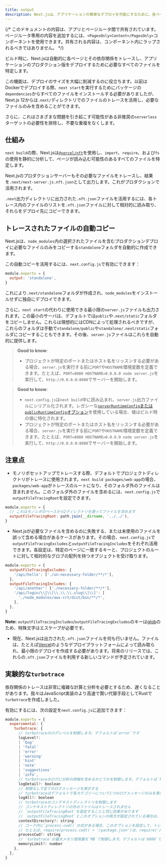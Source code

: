 ```yaml
---
title: output
description: Next.jsは、アプリケーションの簡単なデプロイを可能にするために、各ページに必要なファイルを自動的にトレースします。ここでは、その仕組みを学べます。
---
```


{/* このドキュメントの内容は、アプリとページルータ間で共有されています。ページルータ専用の内容を追加するには、`<PagesOnly>Content</PagesOnly>`コンポーネントを使用できます。共有される内容は、コンポーネント内にラップされるべきではありません。 */}

ビルド時に、Next.jsは自動的に各ページとその依存関係をトレースし、アプリケーションのプロダクション版をデプロイするために必要なすべてのファイルを特定します。

この機能は、デプロイのサイズを大幅に削減するのに役立ちます。以前はDockerでデプロイする際、`next start`を実行するためにパッケージの`dependencies`からすべてのファイルをインストールする必要がありましたが、Next.js 12からは`.next/`ディレクトリでのファイルのトレースを活用し、必要なファイルのみを含めることができます。

さらに、これはさまざまな問題を引き起こす可能性がある非推奨の`serverless`ターゲットの必要性を排除し、不要な重複をなくします。

## 仕組み

`next build`の際、Next.jsは[`@vercel/nft`](https://github.com/vercel/nft)を使用し、`import`、`require`、および`fs`の使用を静的に分析して、ページが読み込む可能性のあるすべてのファイルを特定します。

Next.jsのプロダクションサーバーもその必要なファイルをトレースし、結果を`.next/next-server.js.nft.json`として出力します。これがプロダクションで活用されます。

`.next`出力ディレクトリに出力された`.nft.json`ファイルを活用するには、各トレース内のファイルのリストを`.nft.json`ファイルに対して相対的に読み取り、それらをデプロイ先にコピーできます。

## トレースされたファイルの自動コピー

Next.jsは、`node_modules`内の選択されたファイルを含むプロダクションデプロイに必要なファイルのみをコピーする`standalone`フォルダを自動的に作成できます。

この自動コピーを活用するには、`next.config.js`で有効にできます：

```js title="next.config.js"
module.exports = {
  output: 'standalone',
}
```

これにより`.next/standalone`フォルダが作成され、`node_modules`をインストールせずに独自にデプロイできます。

さらに、`next start`の代わりに使用できる最小限の`server.js`ファイルも出力されます。この最小のサーバは、デフォルトでは`public`や`.next/static`フォルダをコピーしません。これらは理想的にはCDNによって処理されるべきですが、これらのフォルダは手動で`standalone/public`や`standalone/.next/static`フォルダにコピーすることもできます。その後、`server.js`ファイルはこれらを自動的に提供します。

<AppOnly>

> **Good to know**:
>
> - プロジェクトが特定のポートまたはホスト名をリッスンする必要がある場合、`server.js`を実行する前に`PORT`や`HOSTNAME`環境変数を定義できます。たとえば、`PORT=8080 HOSTNAME=0.0.0.0 node server.js`を実行して、`http://0.0.0.0:8080`でサーバーを開始します。

</AppOnly>

<PagesOnly>

> **Good to know**:
>
> - `next.config.js`は`next build`中に読み込まれ、`server.js`出力ファイルにシリアル化されます。レガシーな[`serverRuntimeConfig`または`publicRuntimeConfig`オプション](/docs/pages/api-reference/next-config-js/runtime-configuration)を使用している場合、値はビルド時の値に特化されます。
> - プロジェクトが特定のポートまたはホスト名をリッスンする必要がある場合、`server.js`を実行する前に`PORT`や`HOSTNAME`環境変数を定義できます。たとえば、`PORT=8080 HOSTNAME=0.0.0.0 node server.js`を実行して、`http://0.0.0.0:8080`でサーバーを開始します。

</PagesOnly>

## 注意点

- モノリポセットアップでトレースする際、デフォルトでプロジェクトディレクトリがトレースに使用されます。`next build packages/web-app`の場合、`packages/web-app`がトレースのルートになり、そのフォルダ外のファイルは含まれません。このフォルダ外のファイルを含めるには、`next.config.js`で`outputFileTracingRoot`を設定できます。

```js title="packages/web-app/next.config.js"
module.exports = {
  // これはモノレポのベースから2ディレクトリを遡ってファイルを含めます
  outputFileTracingRoot: path.join(__dirname, '../../'),
}
```

- Next.jsが必要なファイルを含めるのに失敗する、または未使用のファイルを誤って含める場合があるケースがあります。その場合、`next.config.js`で`outputFileTracingExcludes`と`outputFileTracingIncludes`をそれぞれ活用できます。各設定は、特定のページに一致するキーと、プロジェクトのルートに対して相対的なグロブの配列を持つオブジェクトを受け取ります。

```js title="next.config.js"
module.exports = {
  outputFileTracingExcludes: {
    '/api/hello': ['./un-necessary-folder/**/*'],
  },
  outputFileTracingIncludes: {
    '/api/another': ['./necessary-folder/**/*'],
    '/api/login/\\[\\[\\.\\.\\.slug\\]\\]': [
      './node_modules/aws-crt/dist/bin/**/*',
    ],
  },
}
```

**Note:** `outputFileTracingIncludes`/`outputFileTracingExcludes`のキーは[glob](https://www.npmjs.com/package/picomatch#basic-globbing)のため、特殊文字はエスケープが必要です。

- 現在、Next.jsは出力された`.nft.json`ファイルを何も行いません。ファイルは、たとえば[Vercel](https://vercel.com)のようなデプロイプラットフォームによって読み取られ、最小限のデプロイを作成する必要があります。将来のリリースでは、これらの`.nft.json`ファイルを利用する新しいコマンドが予定されています。

## 実験的な`turbotrace`

依存関係のトレースは非常に複雑な計算と分析を必要とするため、遅くなることがあります。我々はJavaScript実装のより高速で賢い代替手段としてRustで`turbotrace`を作成しました。

有効にするには、次の設定を`next.config.js`に追加できます：

```js title="next.config.js"
module.exports = {
  experimental: {
    turbotrace: {
      // turbotraceのログレベルを制御します。デフォルトは`error`です
      logLevel?:
      | 'bug'
      | 'fatal'
      | 'error'
      | 'warning'
      | 'hint'
      | 'note'
      | 'suggestions'
      | 'info',
      // turbotraceのログに分析の詳細を含めるかどうかを制御します。デフォルトは`false`です
      logDetail?: boolean
      // 制限なしで全てのログメッセージを表示する
      // turbotraceはデフォルトで各カテゴリーについて1つのログメッセージのみを表示します
      logAll?: boolean
      // turbotraceのコンテキストディレクトリを制御します
      // コンテキストディレクトリの外のファイルはトレースされません
      // `outputFileTracingRoot`を設定することと同じ効果があります
      // `outputFileTracingRoot`とこのオプションの両方が設定されている場合は、`experimental.turbotrace.contextDirectory`が使用されます
      contextDirectory?: string
      // コード内に`process.cwd()`の式がある場合、このオプションを設定して、トレース中の`process.cwd()`の値をturbotraceに知らせることができます。
      // たとえば、require(process.cwd() + '/package.json')は、require('/path/to/cwd/package.json')としてトレースされます
      processCwd?: string
      // `turbotrace`の最大メモリ使用量を`MB`で制御します。デフォルトは`6000`です。
      memoryLimit?: number
    },
  },
}
```